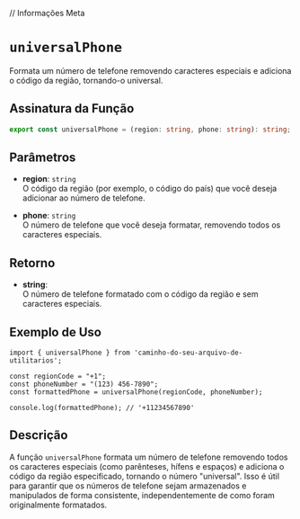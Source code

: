 
// Informações Meta
<Meta title="Functions/universalPhone" />

# `universalPhone`

Formata um número de telefone removendo caracteres especiais e adiciona o código da região, tornando-o universal.

## Assinatura da Função

```typescript
export const universalPhone = (region: string, phone: string): string;
```

## Parâmetros

- **region**: `string`  
  O código da região (por exemplo, o código do país) que você deseja adicionar ao número de telefone.

- **phone**: `string`  
  O número de telefone que você deseja formatar, removendo todos os caracteres especiais.

## Retorno

- **string**:  
  O número de telefone formatado com o código da região e sem caracteres especiais.

## Exemplo de Uso

```tsx
import { universalPhone } from 'caminho-do-seu-arquivo-de-utilitarios';

const regionCode = "+1";
const phoneNumber = "(123) 456-7890";
const formattedPhone = universalPhone(regionCode, phoneNumber);

console.log(formattedPhone); // '+11234567890'
```

## Descrição

A função `universalPhone` formata um número de telefone removendo todos os caracteres especiais (como parênteses, hífens e espaços) e adiciona o código da região especificado, tornando o número "universal". Isso é útil para garantir que os números de telefone sejam armazenados e manipulados de forma consistente, independentemente de como foram originalmente formatados.
